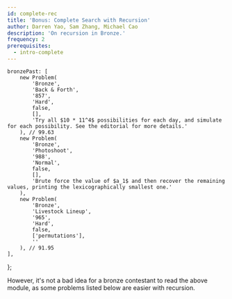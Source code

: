 ```yaml
---
id: complete-rec
title: 'Bonus: Complete Search with Recursion'
author: Darren Yao, Sam Zhang, Michael Cao
description: 'On recursion in Bronze.'
frequency: 2
prerequisites:
  - intro-complete
---
```



	bronzePast: [
		new Problem(
			'Bronze',
			'Back & Forth',
			'857',
			'Hard',
			false,
			[],
			'Try all $10 * 11^4$ possibilities for each day, and simulate for each possibility. See the editorial for more details.'
		), // 99.63
        new Problem(
            'Bronze',
            'Photoshoot',
            '988',
            'Normal',
            false,
            [],
            'Brute force the value of $a_1$ and then recover the remaining values, printing the lexicographically smallest one.'
        ),
		new Problem(
			'Bronze',
			'Livestock Lineup',
			'965',
			'Hard',
			false,
			['permutations'],
			''
		), // 91.95
	],
};


However, it's not a bad idea for a bronze contestant to read the above module, as some problems listed below are easier with recursion.
</Warning>

<Problems problems={problems.bronzePast} />